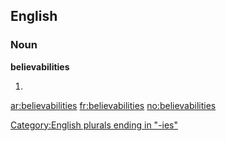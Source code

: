 ==English==

===Noun===
'''believabilities'''

# {{plural of|[[believability]]}}

[[Category:English plurals ending in "-ies"]]

[[ar:believabilities]]
[[fr:believabilities]]
[[no:believabilities]]